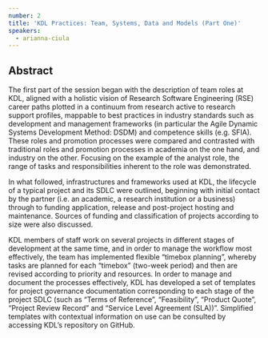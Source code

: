 ```yaml
---
number: 2
title: 'KDL Practices: Team, Systems, Data and Models (Part One)'
speakers:
  - arianna-ciula
---
```


## Abstract

The first part of the session began with the description of team roles at KDL,
aligned with a holistic vision of Research Software Engineering (RSE) career
paths plotted in a continuum from research active to research support profiles,
mappable to best practices in industry standards such as development and
management frameworks (in particular the Agile Dynamic Systems Development
Method: DSDM) and competence skills (e.g. SFIA). These roles and promotion
processes were compared and contrasted with traditional roles and promotion
processes in academia on the one hand, and industry on the other. Focusing on
the example of the analyst role, the range of tasks and responsibilities
inherent to the role was demonstrated.

In what followed, infrastructures and frameworks used at KDL, the lifecycle of a
typical project and its SDLC were outlined, beginning with initial contact by
the partner (i.e. an academic, a research institution or a business) through to
funding application, release and post-project hosting and maintenance. Sources
of funding and classification of projects according to size were also discussed.

KDL members of staff work on several projects in different stages of development
at the same time, and in order to manage the workflow most effectively, the team
has implemented flexible “timebox planning”, whereby tasks are planned for each
“timebox” (two-week period) and then are revised according to priority and
resources. In order to manage and document the processes effectively, KDL has
developed a set of templates for project governance documentation corresponding
to each stage of the project SDLC (such as “Terms of Reference”, “Feasibility”,
“Product Quote”, “Project Review Record” and “Service Level Agreement (SLA))”.
Simplified templates with contextual information on use can be consulted by
accessing KDL’s repository on GitHub.

<Download download="docs/1.2-Practices_1.pdf" />
<Speakers>

<Speaker speaker="arianna-ciula">

</Speaker>

</Speakers>
